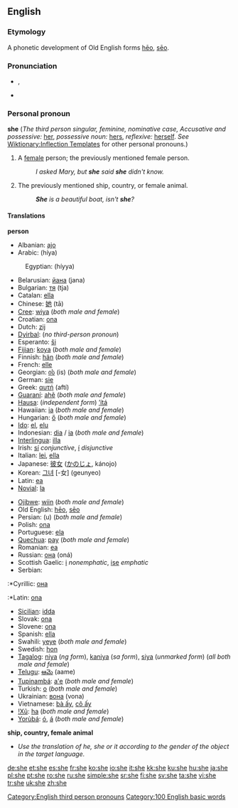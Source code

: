 ==English==

{{rank|but|all|him|32|she|they|my|were}}

===Etymology===
A phonetic development of Old English forms [[heo|hēo]], [[seo|sēo]].

===Pronunciation===
*{{IPA|/ʃiː/}}, {{SAMPA|/Si:/}}
*{{audio|en-us-she.ogg|Audio (US)}}
*:{{Rhymes|iː}}

===Personal pronoun===
'''she'''  (''The third person singular, feminine, nominative case, Accusative and possessive:'' [[her]], ''possessive noun:'' [[hers]], ''reflexive:'' [[herself]]. ''See'' [[Wiktionary:Inflection Templates]] for other personal pronouns.)  

# A [[female]] person; the previously mentioned female person.
#:''I asked Mary, but '''she''' said '''she''' didn't know.''
# The previously mentioned ship, country, or female animal. 
#:'''''She''' is a beautiful boat, isn't '''she'''?''

====Translations====

'''person'''
{{top}}
*Albanian: [[ajo]]
*Arabic: {{ARchar|[[هي|هِيَ]]}} (híya)
:Egyptian: {{ARchar|[[هي]]}} (híyya)
*Belarusian: [[йана]] (jana)
*Bulgarian: [[тя]] (tja)
*Catalan: [[ella]]
*Chinese: [[她]] (tā)
*[[Cree]]: [[wiya]] (''both male and female'')
*Croatian: [[ona]]
*Dutch: [[zij]]
*[[Dyirbal]]: (''no third-person pronoun'')
*Esperanto: [[ŝi]]
*[[Fijian]]: [[koya]] (''both male and female'')
*Finnish: [[hän]] (''both male and female'')
*French: [[elle]]
*Georgian: [[ის]] (is) (''both male and female'')
*German: [[sie]]
*Greek: [[αυτή]] (aftí)
*[[Guaraní]]: [[ahẽ]] (''both male and female'')
*[[Hausa]]: (''independent form'') [[’ítá]]
*Hawaiian: [[ia]] (''both male and female'')
*Hungarian: [[ő]] (''both male and female'')
*[[Ido]]: [[el]], [[elu]]
*Indonesian: [[dia]] / [[ia]] (''both male and female'')
*[[Interlingua]]: [[illa]]
*Irish: [[sí#Irish|sí]] ''conjunctive'', [[í]] ''disjunctive''
*Italian: [[lei]], [[ella]]
*Japanese: [[彼女]] ([[かのじょ]], kánojo)
*Korean: [[그녀]] [-女] (geunyeo)
*Latin: [[ea]]
*[[Novial]]: [[la]]
{{mid}}
*[[Ojibwe]]: [[wiin]] (''both male and female'')
*Old English: [[heo|hēo]], [[seo|sēo]]
*Persian: {{FAchar|[[او#Persian|او]]}} (u) (''both male and female'')
*Polish: [[ona]]
*Portuguese: [[ela]]
*[[Quechua]]: [[pay#Quechua|pay]] (''both male and female'')
*Romanian: [[ea]]
*Russian: [[она]] (oná)
*Scottish Gaelic: [[i]] ''nonemphatic'', [[ise]] ''emphatic''
*Serbian: 
:*Cyrillic: [[она]]
:*Latin: [[ona]] 
*[[Sicilian]]: [[idda]]
*Slovak: [[ona]]
*Slovene: [[ona]]
*Spanish: [[ella]]
*Swahili: [[yeye]] (''both male and female'')
*Swedish: [[hon]]
*[[Tagalog]]: [[niya]] (''ng form''), [[kaniya]] (''sa form''), [[siya]] (''unmarked form'') (''all both male and female'')
*[[Telugu]]: [[ఆమె]] (aame)
*[[Tupinambá]]: [[a'e]] (''both male and female'')
*Turkish: [[o]] (''both male and female'')
*Ukrainian: [[вона]] (vona)
*Vietnamese: [[bà ấy]], [[cô ấy]]
*[[!Xũ]]: [[ha]] (''both male and female'')
*[[Yorùbá]]: [[ó]], [[á]] (''both male and female'')
{{bottom}}

'''ship, country, female animal'''
*''Use the translation of he, she or it according to the gender of the object in the target language.'' 

[[Category:English third person pronouns]]
[[Category:100 English basic words]]

[[de:she]]
[[et:she]]
[[es:she]]
[[fr:she]]
[[ko:she]]
[[io:she]]
[[it:she]]
[[kk:she]]
[[ku:she]]
[[hu:she]]
[[ja:she]]
[[pl:she]]
[[pt:she]]
[[ro:she]]
[[ru:she]]
[[simple:she]]
[[sr:she]]
[[fi:she]]
[[sv:she]]
[[ta:she]]
[[vi:she]]
[[tr:she]]
[[uk:she]]
[[zh:she]]